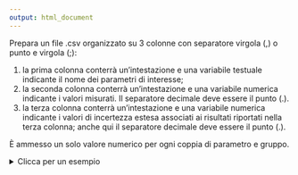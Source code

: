 ```yaml
---
output: html_document
---
```

Prepara un file .csv organizzato su 3 colonne con separatore virgola (,) o punto e virgola (;):

  1. la prima colonna conterrà un'intestazione e una variabile testuale indicante il nome dei parametri di interesse;
  2. la seconda colonna conterrà un'intestazione e una variabile numerica indicante i valori misurati. Il separatore decimale deve essere il punto (.).
  3. la terza colonna conterrà un'intestazione e una variabile numerica indicante i valori di incertezza estesa associati ai risultati riportati nella terza colonna; anche qui il separatore decimale deve essere il punto (.).
  
È ammesso un solo valore numerico per ogni coppia di parametro e gruppo.

<details>
<summary> Clicca per un esempio </summary>

<style>

    .basic-styling table,
    .basic-styling td,
    .basic-styling th {
    padding:10px;
    }
    
</style>

<div class="basic-styling">
<div></div>
<div class="table-caption">
  <span class="table-number"></span>
</div>

| Parametro     | , | Concentrazione  | , | Uext |
|:--------------|:-:|----------------:|:-:|-----:|
| Cu            | , | 15.1            | , | 2.3  |
| Cu            | , | 22.3            | , | 3.5  |
| Zn            | , | 200.1           | , | 10.2 |
| Zn            | , | 185.9           | , | 8.4  |

</div>
</details>
